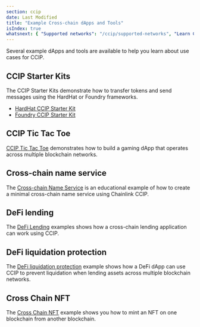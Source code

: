 ```yaml
---
section: ccip
date: Last Modified
title: "Example Cross-chain dApps and Tools"
isIndex: true
whatsnext: { "Supported networks": "/ccip/supported-networks", "Learn CCIP best practices": "/ccip/best-practices" }
---
```



<CcipCommon callout="talkToExpert" />

Several example dApps and tools are available to help you learn about use cases for CCIP.

## CCIP Starter Kits

The CCIP Starter Kits demonstrate how to transfer tokens and send messages using the HardHat or Foundry frameworks.

- [HardHat CCIP Starter Kit](https://github.com/smartcontractkit/ccip-starter-kit-hardhat)
- [Foundry CCIP Starter Kit](https://github.com/smartcontractkit/ccip-starter-kit-foundry)

## CCIP Tic Tac Toe

[CCIP Tic Tac Toe](https://github.com/smartcontractkit/ccip-tic-tac-toe) demonstrates how to build a gaming dApp that operates across multiple blockchain networks.

## Cross-chain name service

The [Cross-chain Name Service](https://github.com/smartcontractkit/ccip-cross-chain-name-service) is an educational example of how to create a minimal cross-chain name service using Chainlink CCIP.

## DeFi lending

The [DeFi Lending](https://github.com/smartcontractkit/ccip-defi-lending) examples shows how a cross-chain lending application can work using CCIP.

## DeFi liquidation protection

The [DeFi liquidation protection](https://github.com/smartcontractkit/ccip-liquidation-protector) example shows how a DeFi dApp can use CCIP to prevent liquidation when lending assets across multiple blockchain networks.

## Cross Chain NFT

The [Cross Chain NFT](https://github.com/smartcontractkit/ccip-cross-chain-nft) example shows you how to mint an NFT on one blockchain from another blockchain.
